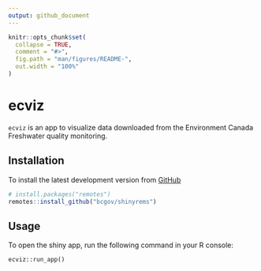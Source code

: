 ```yaml
---
output: github_document
---
```


<!-- README.md is generated from README.Rmd. Please edit that file -->

```r
knitr::opts_chunk$set(
  collapse = TRUE,
  comment = "#>",
  fig.path = "man/figures/README-",
  out.width = "100%"
)
```

# ecviz
`ecviz` is an app to visualize data downloaded from the Environment Canada Freshwater quality monitoring.

## Installation

To install the latest development version from [GitHub](https://github.com/bcgov/shinyrems)

``` r
# install.packages("remotes")
remotes::install_github("bcgov/shinyrems")
```

## Usage


To open the shiny app, run the following command in your R console:
```
ecviz::run_app()
```






